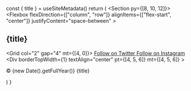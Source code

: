 
  const { title } = useSiteMetadata()
  return (
    <Section py={[8, 10, 12]}>
      <Container>
        <Flexbox
          flexDirection={["column", "row"]}
          alignItems={["flex-start", "center"]}
          justifyContent="space-between"
        >
          <H2 m="0" fontSize="xl|2xl|3xl">
            {title}
          </H2>
          <NavMenu
            name="footer-example"
            dropdown={false}
            expand={false}
            my="6|0"
            gap="4|8"
          />
          <Grid col="2" gap="4" mt={[4, 0]}>
            <A href="#" color="text">
              <Icon name="twitter" size={5} />
              <VisuallyHidden>Follow on Twitter</VisuallyHidden>
            </A>
            <A href="#" color="text">
              <Icon name="instagram" size={5} />
              <VisuallyHidden>Follow on Instagram</VisuallyHidden>
            </A>
          </Grid>
        </Flexbox>
        <Div
          borderTopWidth={1}
          textAlign="center"
          pt={[4, 5, 6]}
          mt={[4, 5, 6]}
        >
          <P fontSize="sm" mt="0">
            © {new Date().getFullYear()} {title}
          </P>
        </Div>
      </Container>
    </Section>
  )
}